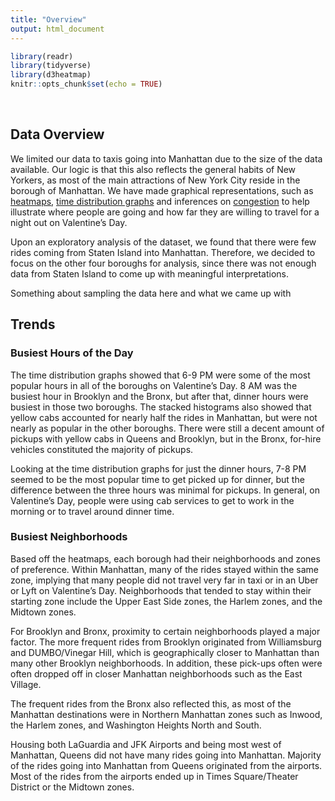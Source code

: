 ```yaml
---
title: "Overview"
output: html_document
---
```


```r
library(readr)
library(tidyverse)
library(d3heatmap)
knitr::opts_chunk$set(echo = TRUE)
```
<p>
</br>
</p>

## Data Overview

We limited our data to taxis going into Manhattan due to the size of the data available. Our logic is that this also reflects the general habits of New Yorkers, as most of the main attractions of New York City reside in the borough of Manhattan. We have made graphical representations, such as [heatmaps](heatmaps.html), [time distribution graphs](timedist.html) and inferences on [congestion](congestion.html) to help illustrate where people are going and how far they are willing to travel for a night out on Valentine's Day.

Upon an exploratory analysis of the dataset, we found that there were few rides coming from Staten Island into Manhattan. Therefore, we decided to focus on the other four boroughs for analysis, since there was not enough data from Staten Island to come up with meaningful interpretations.

Something about sampling the data here and what we came up with
</p>

## Trends

### Busiest Hours of the Day
The time distribution graphs showed that 6-9 PM were some of the most popular hours in all of the boroughs on Valentine’s Day. 8 AM was the busiest hour in Brooklyn and the Bronx, but after that, dinner hours were busiest in those two boroughs. The stacked histograms also showed that yellow cabs accounted for nearly half the rides in Manhattan, but were not nearly as popular in the other boroughs. There were still a decent amount of pickups with yellow cabs in Queens and Brooklyn, but in the Bronx, for-hire vehicles constituted the majority of pickups. 

Looking at the time distribution graphs for just the dinner hours, 7-8 PM seemed to be the most popular time to get picked up for dinner, but the difference between the three hours was minimal for pickups. In general, on Valentine’s Day, people were using cab services to get to work in the morning or to travel around dinner time.

### Busiest Neighborhoods
Based off the heatmaps, each borough had their neighborhoods and zones of preference. Within Manhattan, many of the rides stayed within the same zone, implying that many people did not travel very far in taxi or in an Uber or Lyft on Valentine's Day. Neighborhoods that tended to stay within their starting zone include the Upper East Side zones, the Harlem zones, and the Midtown zones.

For Brooklyn and Bronx, proximity to certain neighborhoods played a major factor. The more frequent rides from Brooklyn originated from Williamsburg and DUMBO/Vinegar Hill, which is geographically closer to Manhattan than many other Brooklyn neighborhoods. In addition, these pick-ups often were often dropped off in closer Manhattan neighborhoods such as the East Village. 

The frequent rides from the Bronx also reflected this, as most of the Manhattan destinations were in Northern Manhattan zones such as Inwood, the Harlem zones, and Washington Heights North and South. 

Housing both LaGuardia and JFK Airports and being most west of Manhattan, Queens did not have many rides going into Manhattan. Majority of the rides going into Manhattan from Queens originated from the airports. Most of the rides from the airports ended up in Times Square/Theater District or the Midtown zones. 
